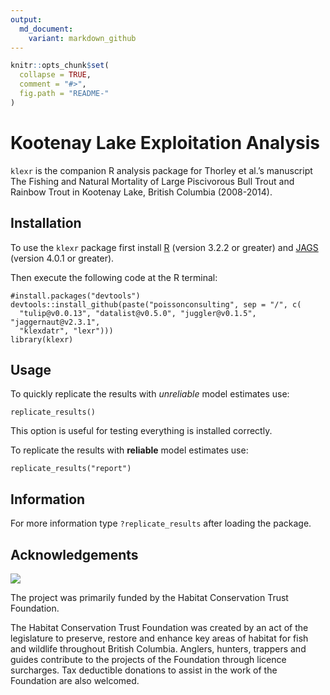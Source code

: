 ```yaml
---
output:
  md_document:
    variant: markdown_github
---
```


<!-- README.md is generated from README.Rmd. Please edit that file -->

```r
knitr::opts_chunk$set(
  collapse = TRUE,
  comment = "#>",
  fig.path = "README-"
)
```


# Kootenay Lake Exploitation Analysis

`klexr` is the companion R analysis package for Thorley et al.'s manuscript
The Fishing and Natural Mortality
of Large Piscivorous Bull Trout and Rainbow Trout in Kootenay Lake, British Columbia (2008-2014).

## Installation

To use the `klexr` package first install 
[R](http://cran.r-project.org) (version 3.2.2 or greater) and
[JAGS](http://mcmc-jags.sourceforge.net) (version 4.0.1 or greater).

Then execute the following code at the R terminal:
```
#install.packages("devtools")
devtools::install_github(paste("poissonconsulting", sep = "/", c(
  "tulip@v0.0.13", "datalist@v0.5.0", "juggler@v0.1.5", "jaggernaut@v2.3.1",
  "klexdatr", "lexr")))
library(klexr)
```
## Usage

To quickly replicate the results with *unreliable* model estimates use:
```
replicate_results()
```
This option is useful for testing everything is installed correctly.

To replicate the results with **reliable** model estimates use:
```
replicate_results("report")
```

## Information

For more information type `?replicate_results` after loading the package.

Acknowledgements
----------------

![](logos.gif)

The project was primarily funded by the Habitat Conservation Trust Foundation.

The Habitat Conservation Trust Foundation was created by an act of the legislature to preserve, restore and enhance key areas of habitat for fish and wildlife throughout British Columbia. Anglers, hunters, trappers and guides contribute to the projects of the Foundation through licence surcharges. Tax deductible donations to assist in the work of the Foundation are also welcomed.

